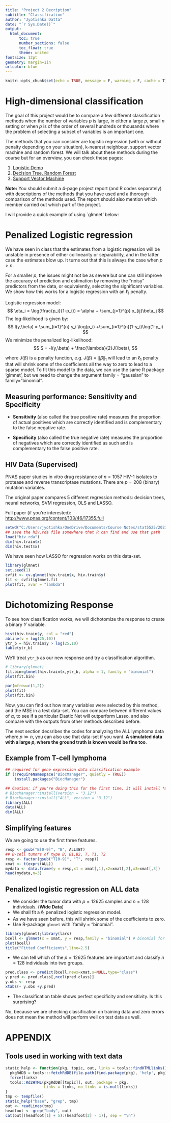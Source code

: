 ```yaml
---
title: "Project 2 Decription"
subtitle: "Classification"
author: "Jyotishka Datta"
date: "`r Sys.Date()`"
output: 
  html_document:
      toc: true
      number_sections: false
      toc_float: true
      theme: united
fontsize: 12pt
geometry: margin=1in
urlcolor: blue
---
```


```r
knitr::opts_chunk$set(echo = TRUE, message = F, warning = F, cache = T)
```

# High-dimensional classification 

The goal of this project would be to compare a few different classification methods when the number of variables $p$ is large, in either a large $p$, small $n$ setting or when $p$ is of the order of several hundreds or thousands where the problem of selecting a subset of variables is an important one. 

The methods that you can consider are logistic regression (with or without penalty depending on your situation), k-nearest neighbour, support vector machine and random forest. We will talk about these methods during the course but for an overview, you can check these pages: 

1. [Logistic Demo](http://dattahub.github.io/stat5525/logistic_demo.html)
2. [Decision Tree, Random Forest](http://dattahub.github.io/stat5525/tree_demo.html)
3. [Support Vector Machine](http://dattahub.github.io/stat5525/svm_islr.html)

**Note:** You should submit a 4-page project report (and R codes separately) with descriptions of the methods that you have used and a thorough comparison of the methods used. The report should also mention which member carried out which part of the project. 

I will provide a quick example of using `glmnet' below: 

# Penalized Logistic regression

We have seen in class that the estimates from a logistic regression will be unstable in presence of either collinearity or separability, and in the latter case the estimates blow up. It turns out that this is always the case when $p > n$. 

For a smaller $p$, the issues might not be as severe but one can still improve the accuracy of prediction and estimation by removing the "noisy" predictors from the data, or equivalently, selecting the significant variables. We show how this works for a logistic regression with an $\ell_1$ penalty. 

Logistic regression model: 
$$ 
\eta_i = \log(\frac{p_i}{1-p_i}) = \alpha + \sum_{j=1}^{p} x_{ij}\beta_j 
$$
The log-likelihood is given by: 
$$
l(y,\beta) = \sum_{i=1}^{n} y_i \log(p_i) +\sum_{i=1}^{n}(1-y_i)\log(1-p_i)
$$
We minimize the penalized log-likelihood:
$$
S = -l(y,\beta) + \frac{\lambda}{2}J(\beta),
$$

where $J(\beta)$ is a penalty function, e.g. $J(\beta) = \lVert \beta \rVert_1$ will lead to an $\ell_1$ penalty that will shrink some of the coefficients all the way to zero to lead to a sparse model. To fit this model to the data, we can use the same R package 'glmnet', but we need to change the argument family = "gaussian" to family="binomial". 

## Measuring performance: Sensitivity and Specificity

- **Sensitivity** (also called the true positive rate) measures the proportion of actual positives which are correctly identified and is complementary to the false negative rate.

- **Specificity** (also called the true negative rate) measures the proportion of negatives which are correctly identified as such and is complementary to the false positive rate.


## HIV Data (Supervised)

PNAS paper studies in vitro drug resistance of $n = 1057$ HIV-1 isolates to protease and reverse transcriptase mutations. There are $p = 208$ (binary) mutation variables. 

The original paper compares 5 different regression methods: decision trees, neural networks, SVM regression, OLS and LASSO.

Full paper (if you're interested): [http://www.pnas.org/content/103/46/17355.full](http://www.pnas.org/content/103/46/17355.full)

```r
setwd("C:/Users/jyotishka/OneDrive/Documents/Course Notes/stat5525/2021/R codes/datasets")
## save the hiv.rda file somewhere that R can find and use that path
load("hiv.rda")
dim(hiv.train$x)
dim(hiv.test$x)
```

We have seen how LASSO for regression works on this data-set. 

```r
library(glmnet)
set.seed(1)
cvfit <- cv.glmnet(hiv.train$x, hiv.train$y)
fit <- cvfit$glmnet.fit
plot(fit, xvar = "lambda")
```

# Dichotomizing Response 

To see how classification works, we will dichotomize the response to create a binary $Y$ variable. 

```r
hist(hiv.train$y, col = "red")
abline(v = log(25,10))
ytr_b = hiv.train$y > log(25,10)
table(ytr_b)
```

We'll treat `ytr_b` as our new response and try a classification algorithm. 

```r
# library(glmnet)
fit.bin=glmnet(hiv.train$x,ytr_b, alpha = 1, family = "binomial")
plot(fit.bin)
```

```r
par(mfrow=c(1,2))
plot(fit)
plot(fit.bin)
```


Now, you can find out how many variables were selected by this method, and the MSE in a test data-set. You can compare between different values of $\alpha$, to see if a particular Elastic Net will outperform Lasso, and also compare with the outputs from other methods described before.

The next section decsribes the codes for analyzing the ALL lymphoma data where $p \gg n$, you can also use that data-set if you want. **A simulated data with a large $p$, where the ground truth is known would be fine too**.


## Example from T-cell lymphoma 

```r
## required for gene expression data classification example
if (!requireNamespace("BiocManager", quietly = TRUE))
    install.packages("BiocManager")

## Caution: if you're doing this for the first time, it will install *many* packages. 
# BiocManager::install(version = "3.12")
# BiocManager::install("ALL", version = "3.12")
library(ALL)
data(ALL)
dim(ALL)
```

## Simplifying features 

We are going to use the first three features. 

```r
resp <- gsub("B[0-9]", "B", ALL$BT) 
## B-cell tumors of type B, B1,B2, T, T1, T2 
resp <- factor(gsub("T[0-9]", "T", resp))
xmat <- t(exprs(ALL))
mydata <- data.frame(y = resp,x1 = xmat[,1],x2=xmat[,2],x3=xmat[,3])
head(mydata,n=3)
```

##  Penalized logistic regression on ALL data

- We consider the tumor data with $p = 12625$ samples and $n = 128$ individuals. (**Wide Data**)
- We shall fit a $\ell_1$ penalized logistic regression model. 
- As we have seen before, this will shrink some of the coefficients to zero. 
- Use R-package `glmnet` with `family = "binomial". 

```r
library(glmnet);library(lars)
bcell <- glmnet(x = xmat, y = resp,family = "binomial") # binomial for binary response
plot(bcell)
title("Fitted Coefficients",line=2.5)
```

- We can tell which of the $p = 12625$ features are important and classify $n = 128$ individuals into two groups. 


```r
pred.class <- predict(bcell,newx=xmat,s=NULL,type="class")
y.pred <- pred.class[,ncol(pred.class)]
y.obs <- resp
xtabs(~ y.obs +y.pred) 
```
- The classification table shows perfect specificity and sensitivity. Is this surprising? 

No, because we are checking classification on training data and zero errors does not mean the method will perform well on test data as well. 


# APPENDIX 

## Tools used in working with text data 

```r
static_help <- function(pkg, topic, out, links = tools::findHTMLlinks()) {
  pkgRdDB = tools:::fetchRdDB(file.path(find.package(pkg), 'help', pkg))
  force(links)
  tools::Rd2HTML(pkgRdDB[[topic]], out, package = pkg,
                 Links = links, no_links = is.null(links))
}
tmp <- tempfile()
static_help("base", "grep", tmp)
out <- readLines(tmp)
headfoot <- grep("body", out)
cat(out[(headfoot[1] + 5):(headfoot[2] - 1)], sep = "\n")
```
